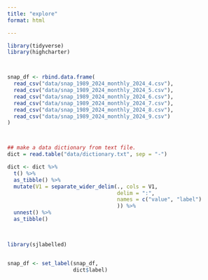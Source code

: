 ```yaml
---
title: "explore"
format: html

---
```


```r

library(tidyverse)
library(highcharter)



snap_df <- rbind.data.frame(
  read_csv("data/snap_1989_2024_monthly_2024_4.csv"), 
  read_csv("data/snap_1989_2024_monthly_2024_5.csv"), 
  read_csv("data/snap_1989_2024_monthly_2024_6.csv"), 
  read_csv("data/snap_1989_2024_monthly_2024_7.csv"), 
  read_csv("data/snap_1989_2024_monthly_2024_8.csv"), 
  read_csv("data/snap_1989_2024_monthly_2024_9.csv")
)



## make a data dictionary from text file. 
dict = read.table("data/dictionary.txt", sep = "-") 

dict <- dict %>% 
  t() %>%
  as_tibble() %>% 
  mutate(V1 = separate_wider_delim(., cols = V1,
                                   delim = ":", 
                                   names = c("value", "label")
                                   )) %>% 
  unnest() %>% 
  as_tibble()

  

library(sjlabelled)


snap_df <- set_label(snap_df, 
                     dict$label)



```

